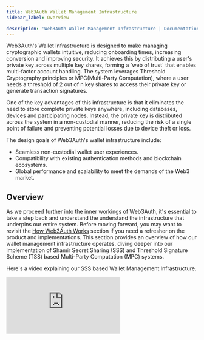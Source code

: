 ```yaml
---
title: Web3Auth Wallet Management Infrastructure
sidebar_label: Overview

description: 'Web3Auth Wallet Management Infrastructure | Documentation - Web3Auth'
---
```



Web3Auth's Wallet Infrastructure is designed to make managing cryptographic wallets intuitive, reducing onboarding times, increasing conversion and improving security. It achieves this by distributing a user's private key across multiple key shares, forming a 'web of trust' that enables multi-factor account handling. The system leverages Threshold Cryptography principles or MPC(Multi-Party Computation), where a user needs a threshold of 2 out of n key shares to access their private key or generate transaction signatures.

One of the key advantages of this infrastructure is that it eliminates the need to store complete private keys anywhere, including databases, devices and participating nodes. Instead, the private key is distributed across the system in a non-custodial manner, reducing the risk of a single point of failure and preventing potential losses due to device theft or loss.

The design goals of Web3Auth's wallet infrastructure include:

- Seamless non-custodial wallet user experiences.
- Compatibility with existing authentication methods and blockchain ecosystems.
- Global performance and scalability to meet the demands of the Web3 market.

## Overview

As we proceed further into the inner workings of Web3Auth, it's essential to take a step back and understand the understand the infrastructure that underpins our entire system. Before moving forward, you may want to revisit the [How Web3Auth Works](/how-web3auth-works) section if you need a refresher on the product and implementations. This section provides an overview of how our wallet management infrastructure operates. diving deeper into our implementation of Shamir Secret Sharing (SSS) and Threshold Signature Scheme (TSS) based Multi-Party Computation (MPC) systems.

Here's a video explaining our SSS based Wallet Management Infrastructure.

<iframe
  src="https://www.youtube.com/embed/K8yWgtAFKNY?controls=0"
  title="Web3Auth SSS based Wallet Management Infrastructure"
  style={{
    display: 'block',
    maxHeight: '600px',
    margin: '10px auto',
    width: '100%',
    aspectRatio: '16/9',
  }}
  frameBorder="0"
  allowFullScreen
/>

:::note

This video covers the basics of how Web3Auth's SSS based shallow MPC Wallet Management Infrastructure. Similar concepts apply for our TSS based full MPC Infrastructure as well, however, we can replace the part where key reconstructions happen with partial signature generations. The flow remains the same, but the key is **never reconstructed**

:::

In a typical 2 out of 3 (2/3) setup, the user is provided with three factors: OAuth Login Factor, Device Factor, and Backup/ 2FA Factor. Please note that the threshold can increase for more security. It is dependent on the integrating application.

- **OAuth Login Factor** is managed and divided across Web3Auth Network and can be accessed through an OAuth login provider owned by the user, like their Google account.
- **Device Factor** is stored on the user's device. The method of storage is specific to the device and system. For instance, on mobile devices, the factor could be stored in device storage that's secured with biometrics.
- **Backup/ 2FA Factor** serves as a recovery share. It's an extra factor that the user can keep on a separate device, download, or base on user input with sufficient entropy. This could include a password, security questions, or a hardware device, among other options.

<picture>
  <source srcset={KeyManagementLight} media="(prefers-color-scheme: light)" />
  <source srcset={KeyManagementDark} media="(prefers-color-scheme: dark)" />
  <img
    src={KeyManagementLight}
    style={{ display: 'block', maxHeight: '600px', margin: '20px auto' }}
    alt="This diagram describes the relationship between the Web3Auth SDK and integrating application"
  />
</picture>

## Web3Auth Infrastructure

Web3Auth Infrastucture is designed to manage a factor of a key for hundreds of millions of users. It utilizes a distributed security model that is inspired from Apple's iCloud and other highly performant distributed systems. The design of it revolves around achieving high guarantees for:

- A distributed multi-setup security model
- Close to 100% uptime
- Upscales and downscales to cater to spikes in load

In order to meet these objectives, Web3Auth's Infra is designed to be a set of nodes.

<img
  style={{ display: 'block', maxHeight: '600px', margin: '20px auto' }}
  src={ShareSplitting}
  alt="Web3Auth Infrasturcture secures a factor of a users key"
/>

_Web3Auth Infrasturcture secures a factor of a users key_

<img
  style={{ display: 'block', maxHeight: '600px', margin: '20px auto' }}
  src={NodeArchitecture}
  alt="Architecture of a Node"
/>

_Architecture of a Node_

### t of n Distributed Model for Security and Uptime

These nodes operate in a t of n security model, a user's factor (share) is further split into sub-shares and secured individually by each of these nodes. Threshold(t) number of nodes are able to sign signatures for users.

In order to compromise this setup, one must compromise a total t of n setups. Similarly in order for the services to go down, n-t setups must go down (i.e. 2 nodes in a 3/5 setup). This is on a technical level very unlikley.

### Regionally available services

Signatures and login services are often expected to be low-latency sub 1.5s interactions from the user. To achieve that level of latency, each node operates clusters of instances in regions across the world. This includes operations in US-east, west, Singapore, South America, Africa, Europe east and west and ultimately is flexible.

### Horizonally scalable for billions

In each node, in each regional cluster, there runs an orchestration layer that operates multiple services. Services are spun up and down in different regions to cater to the load necessary for global applications.

These clusters is orchistracted via a master coordinator that communicates with different nodes to understand the load that they should be receiving and coordinate on a distributed level.

### Load expectation via Verifiers

Verifier contracts define the relationship between infrastructure and applications. It contain information about authentication parameters, as well as supported methods for users. It acts as a long standing agreement between the application and nodes, and serves as a central point of reference for wallet front-ends that implement the user transaction functionality. It is also in charge of the submission and validation of user transactions (which is dependent on the authentication protocol parameters).

## Core Features and Benefits

### Self Custodial

With Web3Auth, the power to access and control their cryptographic key pair always remains in the hands of the user. Despite login services having access to one share, they can never retrieve the user's private key independently.

### Familiar User Experience

Web3Auth has been designed to closely mirror traditional Web 2.0 login flows, ensuring a seamless and user-friendly experience. This familiarity significantly enhances the user's experience and eases the onboarding process.

### Enhanced Key Recovery and Redundancy

Web3Auth incorporates a built-in redundancy feature for key recovery in the event of a lost device or share. Users can also refresh shares to revoke any lost shares. This approach is more secure than relying on a written-down seed phrase, where its loss leads to complete access to the private key. With Web3Auth, losing a share is manageable as long as the user doesn't lose more than one share without refreshing the existing ones.

### Incremental Security

Users have the ability to incrementally enhance the security of their key by increasing the share threshold. For instance, the threshold can be raised from 2/3 to 3/4, with the addition of an extra authentication factor like a hardware device. This additional security layer might be crucial for users who have large amounts of cryptocurrency linked to their private key.

### Versatility across Chains and Platforms

Web3Auth interfaces seamlessly with a native cryptographic key pair, making it compatible with a wide range of cryptographic constructs across different platforms and elliptic curves. The off-chain secret sharing and share refresh processes make Web3Auth a viable option for blockchains with limited smart contract functionality.

### Resistance to Censorship

The 2/3 share threshold feature of Web3Auth safeguards against censorship by Torus nodes. Even if the nodes decline to return the user's private key share after successful authentication, the user can still reconstruct their private key using their device share and recovery share.

## Privacy, User Data and Compliance

Web3Auth's takes a conservative approach to data collection. The only required stored data is a relationship of an anonymised identifier from the OAuth or JWT that is pegged up into the infrastucture.

This is often the required `sub` field on the JWT RFC, which applications have the option of storing outright or storing a Hashed value of `sub`. This relationship is first created on initial key generation/assignment and later utilized to authenicate the specific public key and session token to the user's end device.

## Security Extensions

By limiting the base transaction types and functionality we can limit the complexity of the system and thus provide better guarantees on safety and liveness. The aforementioned functionality is sufficient for generic threshold cryptography operations.

However, we fully intend to extend the capabilities of our system to support other interesting use cases. We make provisions for these types of extended functionality using "extensions" that reuse the existing interfaces that have already been defined.

### Additional verification / checks

Additional dynamic transaction verification / message validation can be done during the SessionRequest or SignRequest phase by each one of the nodes to reduce the impact of phishing attacks or scams. Smart contract wallet rules like spending limits can also be implemented in this way.

### User defined access structures

Although the default nodeset is defined by the application, the user may want to control this access. One way we can provide this functionality is by implementing a proxy contract in front of the parameter lookups that happen at the start of SessionRequest, with this proxy contract being user-controlled.
